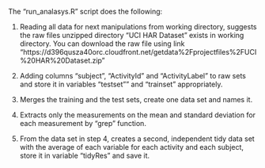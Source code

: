 The "run_analasys.R" script does the following:

1. Reading all data for next manipulations from working directory, suggests the raw files unzipped directory "UCI HAR Dataset" exists in working directory. You can download the raw file using link "https://d396qusza40orc.cloudfront.net/getdata%2Fprojectfiles%2FUCI%20HAR%20Dataset.zip"

2. Adding columns "subject", "ActivityId" and "ActivityLabel" to raw sets and store it in variables "testset"" and "trainset" appropriately.

3. Merges the training and the test sets, create one data set and names it.

4. Extracts only the measurements on the mean and standard deviation for each measurement by "grep" function. 

5. From the data set in step 4, creates a second, independent tidy data set with the average of each variable for each activity and each subject, store it in variable "tidyRes" and save it.